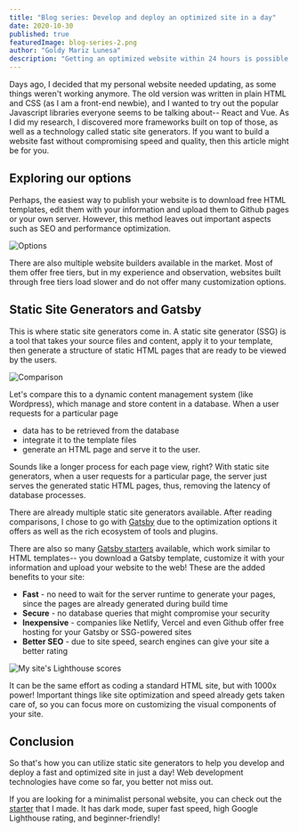 ```yaml
---
title: "Blog series: Develop and deploy an optimized site in a day"
date: 2020-10-30
published: true
featuredImage: blog-series-2.png
author: "Goldy Mariz Lunesa"
description: "Getting an optimized website within 24 hours is possible, with the right web technology."
---
```


Days ago, I decided that my personal website needed updating, as some things weren't working anymore. The old version was written in plain HTML and CSS (as I am a front-end newbie), and I wanted to try out the popular Javascript libraries everyone seems to be talking about-- React and Vue. As I did my research, I discovered more frameworks built on top of those, as well as a technology called static site generators. If you want to build a website fast without compromising speed and quality, then this article might be for you.

## Exploring our options

Perhaps, the easiest way to publish your website is to download free HTML templates, edit them with your information and upload them to Github pages or your own server. However, this method leaves out important aspects such as SEO and performance optimization.

![Options](https://dev-to-uploads.s3.amazonaws.com/i/68wfprlpzj724hldwa8w.png)

There are also multiple website builders available in the market. Most of them offer free tiers, but in my experience and observation, websites built through free tiers load slower and do not offer many customization options.

## Static Site Generators and Gatsby

This is where static site generators come in. A static site generator (SSG) is a tool that takes your source files and content, apply it to your template, then generate a structure of static HTML pages that are ready to be viewed by the users.

![Comparison](https://dev-to-uploads.s3.amazonaws.com/i/gyt5vffhv9b7yo6egpx6.png)

Let's compare this to a dynamic content management system (like Wordpress), which manage and store content in a database. When a user requests for a particular page

- data has to be retrieved from the database
- integrate it to the template files
- generate an HTML page and serve it to the user.

Sounds like a longer process for each page view, right? With static site generators, when a user requests for a particular page, the server just serves the generated static HTML pages, thus, removing the latency of database processes.

There are already multiple static site generators available. After reading comparisons, I chose to go with [Gatsby](https://www.gatsbyjs.com/features/jamstack/) due to the optimization options it offers as well as the rich ecosystem of tools and plugins.

There are also so many [Gatsby starters](https://www.gatsbyjs.com/starters/) available, which work similar to HTML templates-- you download a Gatsby template, customize it with your information and upload your website to the web! These are the added benefits to your site:

- **Fast** - no need to wait for the server runtime to generate your pages, since the pages are already generated during build time
- **Secure** - no database queries that might compromise your security
- **Inexpensive** - companies like Netlify, Vercel and even Github offer free hosting for your Gatsby or SSG-powered sites
- **Better SEO** - due to site speed, search engines can give your site a better rating

![My site's Lighthouse scores](https://dev-to-uploads.s3.amazonaws.com/i/6pea2is2c20rotp76gq8.JPG)

It can be the same effort as coding a standard HTML site, but with 1000x power! Important things like site optimization and speed already gets taken care of, so you can focus more on customizing the visual components of your site.

## Conclusion

So that's how you can utilize static site generators to help you develop and deploy a fast and optimized site in just a day! Web development technologies have come so far, you better not miss out.

If you are looking for a minimalist personal website, you can check out the [starter](https://github.com/gmlunesa/gatsby-starter-personal-portfolio) that I made.
It has dark mode, super fast speed, high Google Lighthouse rating, and beginner-friendly!
